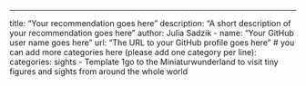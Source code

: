 ---
title: "Your recommendation goes here"
description: "A short description of your recommendation goes here"
author: Julia Sadzik
  - name: "Your GitHub user name goes here"
    url: "The URL to your GitHub profile goes here"
# you can add more categories here (please add one category per line):
categories: sights
  - Template
1go to the Miniaturwunderland to visit tiny figures and sights from around the whole world

